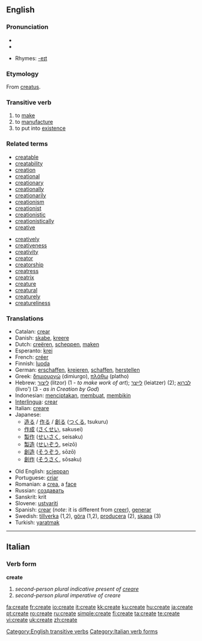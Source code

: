 {{wikipedia}}
==English==

===Pronunciation===
* {{IPA|/kɹiːeɪt/}}
*{{audio|en-us-create.ogg|Audio (US)}}

* Rhymes: [[Rhymes:English:-eɪt|-eɪt]]

===Etymology===
From {{L.}} [[creatus]].

===Transitive verb===
{{rfc-trverb|Transitive verb}}
{{en-verb|creat|ing}}

# to [[make]]
# to [[manufacture]]
# to put into [[existence]]

===Related terms===
{{top2}}
*[[creatable]]
*[[creatability]]
*[[creation]]
*[[creational]]
*[[creationary]]
*[[creationally]]
*[[creationarily]]
*[[creationism]]
*[[creationist]]
*[[creationistic]]
*[[creationistically]]
*[[creative]]
{{mid2}}
*[[creatively]]
*[[creativeness]]
*[[creativity]]
*[[creator]]
*[[creatorship]]
*[[creatress]]
*[[creatrix]]
*[[creature]]
*[[creatural]]
*[[creaturely]]
*[[creatureliness]]
{{bottom}}

===Translations===
{{top}}
*Catalan: [[crear]]
*Danish: [[skabe]], [[kreere]]
*Dutch: [[creëren]], [[scheppen]], [[maken]]
*Esperanto: [[krei]]
*French: [[créer]]
*Finnish: [[luoda]]
*German: [[erschaffen]], [[kreieren]], [[schaffen]], [[herstellen]]
*Greek: [[δημιουργώ]] (dimiurgo), [[πλάθω]] (platho)
*Hebrew: [[ליצור]] (litzor) (1 - ''to make work of art''); [[לייצר]] (leiatzer) (2); [[לברוא]] (livro') (3 - ''as in Creation by God'')
*Indonesian: [[cipta|menciptakan]], [[buat|membuat]], [[bikin|membikin]]
*[[Interlingua]]: [[crear]]
*Italian: [[creare]]
*Japanese:
** [[造る]] / [[作る]] / [[創る]] ([[つくる]], tsukuru)
** [[作成]] ([[さくせい]], sakusei)
** [[製作]] ([[せいさく]], seisaku)
** [[製造]] ([[せいぞう]], seizō)
** [[創造]] ([[そうぞう]], sōzō)
** [[創作]] ([[そうさく]], sōsaku)
{{mid}}
*Old English: [[scieppan]]
*Portuguese: [[criar]]
*Romanian: a [[crea]], a [[face]]
*Russian: [[создавать]]
*Sanskrit: krit
*Slovene: [[ustvariti]]
*Spanish: [[crear]] (''note'': it is different from [[creer]]), [[generar]]
*Swedish: [[tillverka]] (1,2), [[göra]] (1,2), [[producera]] (2), [[skapa]] (3)
*Turkish: [[yaratmak]]
{{bottom}}

[[Category:English transitive verbs]]

----

==Italian==

===Verb form===
'''create'''

# ''second-person plural indicative present of [[creare]]''
# ''second-person plural imperative of creare''

[[Category:Italian verb forms]]

[[fa:create]]
[[fr:create]]
[[io:create]]
[[it:create]]
[[kk:create]]
[[ku:create]]
[[hu:create]]
[[ja:create]]
[[pt:create]]
[[ro:create]]
[[ru:create]]
[[simple:create]]
[[fi:create]]
[[ta:create]]
[[te:create]]
[[vi:create]]
[[uk:create]]
[[zh:create]]